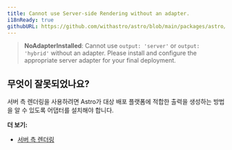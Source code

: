 ```yaml
---
title: Cannot use Server-side Rendering without an adapter.
i18nReady: true
githubURL: https://github.com/withastro/astro/blob/main/packages/astro/src/core/errors/errors-data.ts
---
```


> **NoAdapterInstalled**: Cannot use `output: 'server'` or `output: 'hybrid'` without an adapter. Please install and configure the appropriate server adapter for your final deployment.

## 무엇이 잘못되었나요?

서버 측 렌더링을 사용하려면 Astro가 대상 배포 플랫폼에 적합한 출력을 생성하는 방법을 알 수 있도록 어댑터를 설치해야 합니다.

**더 보기:**

-  [서버 측 렌더링](/ko/guides/server-side-rendering/)